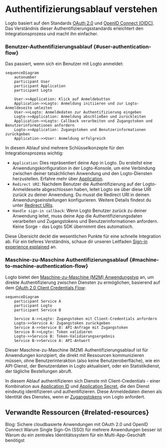 # Authentifizierungsablauf verstehen

Logto basiert auf den Standards [OAuth 2.0](https://auth.wiki/oauth-2.0) und [OpenID Connect (OIDC)](https://auth.wiki/openid-connect). Das Verständnis dieser Authentifizierungsstandards erleichtert den Integrationsprozess und macht ihn einfacher.

### Benutzer-Authentifizierungsablauf \{#user-authentication-flow}

Das passiert, wenn sich ein Benutzer mit Logto anmeldet:

```mermaid
sequenceDiagram
    autonumber
    participant User
    participant Application
    participant Logto

    User->>Application: Klick auf Anmeldebutton
    Application->>Logto: Anmeldung initiieren und zur Logto-Anmeldeseite umleiten
    User->>Logto: Anmeldedaten zur Authentifizierung eingeben
    Logto->>Application: Anmeldung abschließen und zurückleiten
    Application->>Logto: Callback verarbeiten und Zugangstoken und Benutzerinformationen anfordern
    Logto->>Application: Zugangstoken und Benutzerinformationen zurückgeben
    Application->>User: Anmeldung erfolgreich
```

In diesem Ablauf sind mehrere Schlüsselkonzepte für den Integrationsprozess wichtig:

- `Application`: Dies repräsentiert deine App in Logto. Du erstellst eine Anwendungskonfiguration in der Logto-Konsole, um eine Verbindung zwischen deiner tatsächlichen Anwendung und den Logto-Diensten herzustellen. Erfahre mehr über [Application](/integrate-logto/application-data-structure/#introduction).
- `Redirect URI`: Nachdem Benutzer die Authentifizierung auf der Logto-Anmeldeseite abgeschlossen haben, leitet Logto sie über diese URI zurück zu deiner Anwendung. Du musst die Redirect URI in deinen Anwendungseinstellungen konfigurieren. Weitere Details findest du unter [Redirect URIs](/integrate-logto/application-data-structure/#redirect-uris).
- `Handle sign-in callback`: Wenn Logto Benutzer zurück zu deiner Anwendung leitet, muss deine App die Authentifizierungsdaten verarbeiten und Zugangstokens und Benutzerinformationen anfordern. Keine Sorge - das Logto SDK übernimmt dies automatisch.

Diese Übersicht deckt die wesentlichen Punkte für eine schnelle Integration ab. Für ein tieferes Verständnis, schaue dir unseren Leitfaden [Sign-in experience explained](/concepts/sign-in-experience/) an.

### Maschine-zu-Maschine Authentifizierungsablauf \{#machine-to-machine-authentication-flow}

Logto bietet den [Maschine-zu-Maschine (M2M) Anwendungstyp](/quick-starts/m2m) an, um direkte Authentifizierung zwischen Diensten zu ermöglichen, basierend auf dem [OAuth 2.0 Client Credentials Flow](https://auth.wiki/client-credentials-flow):

```mermaid
sequenceDiagram
    participant Service A
    participant Logto
    participant Service B

    Service A->>Logto: Zugangstoken mit Client-Credentials anfordern
    Logto->>Service A: Zugangstoken zurückgeben
    Service A->>Service B: API-Anfrage mit Zugangstoken
    Service B->>Logto: Token validieren
    Logto->>Service B: Token-Validierungsergebnis
    Service B->>Service A: API-Antwort
```

Dieser Maschine-zu-Maschine (M2M) Authentifizierungsablauf ist für Anwendungen konzipiert, die direkt mit Ressourcen kommunizieren müssen, ohne Benutzerinteraktion (also keine Benutzeroberfläche), wie ein API-Dienst, der Benutzerdaten in Logto aktualisiert, oder ein Statistikdienst, der tägliche Bestellungen abruft.

In diesem Ablauf authentifizieren sich Dienste mit Client-Credentials - einer Kombination aus [Application ID](/integrate-logto/application-data-structure/#application-id) und [Application Secret](/integrate-logto/application-data-structure/#application-secret), die den Dienst eindeutig identifizieren und authentifizieren. Diese Anmeldedaten dienen als Identität des Dienstes, wenn er [Zugangstokens](https://auth.wiki/access-token) von Logto anfordert.

## Verwandte Ressourcen \{#related-resources}

<Url href="https://blog.logto.io/secure-cloud-apps-with-oauth-and-openid-connect">
  Blog: Sichere cloudbasierte Anwendungen mit OAuth 2.0 und OpenID Connect
</Url>

<Url href="https://blog.logto.io/sso-is-better">
  Warum Single Sign-On (SSO) für mehrere Anwendungen besser ist
</Url>

<Url href="https://blog.logto.io/centralized-identity-system">
  Warum du ein zentrales Identitätssystem für ein Multi-App-Geschäft benötigst
</Url>
